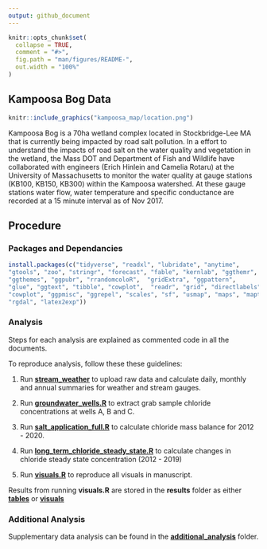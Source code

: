 ```yaml
---
output: github_document
---
```



```r
knitr::opts_chunk$set(
  collapse = TRUE,
  comment = "#>",
  fig.path = "man/figures/README-",
  out.width = "100%"
)
```

## Kampoosa Bog Data

```r
knitr::include_graphics("kampoosa_map/location.png")
```



Kampoosa Bog is a 70ha wetland complex located in Stockbridge-Lee MA that is currently being impacted by road salt pollution. In a effort to understand the impacts of road salt on the water quality and vegetation in the wetland, the Mass DOT and Department of Fish and Wildlife have collaborated with engineers (Erich Hinlein and Camelia Rotaru) at the University of Massachusetts to monitor the water quality at gauge stations (KB100, KB150, KB300) within the Kampoosa watershed. At these gauge stations water flow, water temperature and specific conductance are recorded at a 15 minute interval as of Nov 2017.

## Procedure

### Packages and Dependancies

```r
install.packages(c("tidyverse", "readxl", "lubridate", "anytime", 
"gtools", "zoo", "stringr", "forecast", "fable", "kernlab", "ggthemr",
"ggthemes", "ggpubr", "rrandomcoloR",  "gridExtra", "ggpattern",
"glue", "ggtext", "tibble", "cowplot",  "readr", "grid", "directlabels",
"cowplot", "ggpmisc", "ggrepel", "scales", "sf", "usmap", "maps", "maptools",
"rgdal", "latex2exp"))
```


### Analysis

Steps for each analysis are explained as commented code in all the
documents.

To reproduce analysis, follow these these guidelines:

1) Run [**stream_weather**](https://github.com/wndlovu/kampoosa_paper/blob/main/analysis/stream_weather.R) to upload raw data and calculate daily, monthly and annual summaries for weather and stream gauges.

2) Run [**groundwater_wells.R**](https://github.com/wndlovu/kampoosa_paper/blob/main/analysis/groundwater_wells.R) to extract grab sample chloride concentrations at wells A, B and C.

3)  Run [**salt_application_full.R**](https://github.com/wndlovu/kampoosa_paper/blob/main/analysis/salt_application_full.R)
    to calculate chloride mass balance for 2012 - 2020.

4)  Run [**long_term_chloride_steady_state.R**](https://github.com/wndlovu/kampoosa_paper/blob/main/analysis/long_term_chloride_steady_state.R)
    to calculate changes in chloride steady state concentration (2012 - 2019)
    
5)  Run [**visuals.R**](https://github.com/wndlovu/kampoosa_paper/blob/main/analysis/visuals.R)
    to reproduce all visuals in manuscript.

Results from running **visuals.R** are stored in the **results** folder as either [**tables**](https://github.com/wndlovu/kampoosa_paper/tree/main/results/tables) or [**visuals**](https://github.com/wndlovu/kampoosa_paper/tree/main/results/visuals)


### Additional Analysis

Supplementary data analysis can be found in the [**additional_analysis**](https://github.com/wndlovu/kampoosa_paper/tree/main/results/tables) folder.
